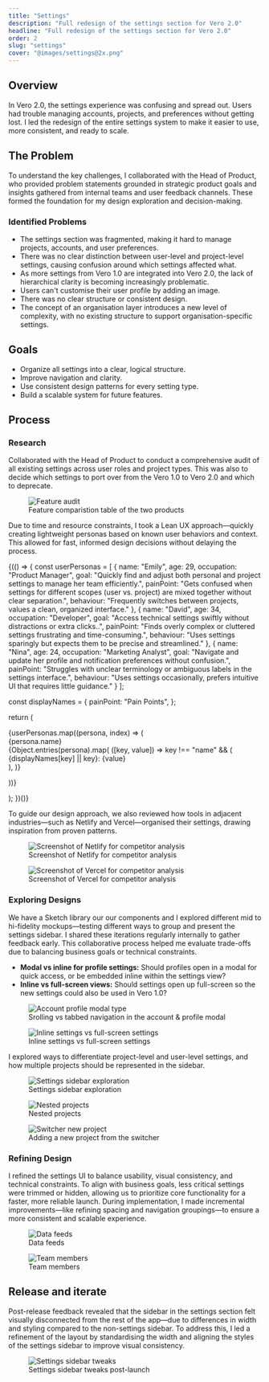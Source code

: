 ```yaml
---
title: "Settings"
description: "Full redesign of the settings section for Vero 2.0"
headline: "Full redesign of the settings section for Vero 2.0"
order: 2
slug: "settings"
cover: "@images/settings@2x.png"
---
```




## Overview

In Vero 2.0, the settings experience was confusing and spread out. Users had trouble managing accounts, projects, and preferences without getting lost. I led the redesign of the entire settings system to make it easier to use, more consistent, and ready to scale.

## The Problem

To understand the key challenges, I collaborated with the Head of Product, who provided problem statements grounded in strategic product goals and insights gathered from internal teams and user feedback channels. These formed the foundation for my design exploration and decision-making.

### Identified Problems

- The settings section was fragmented, making it hard to manage projects, accounts, and user preferences.
- There was no clear distinction between user-level and project-level settings, causing confusion around which settings affected what.
- As more settings from Vero 1.0 are integrated into Vero 2.0, the lack of hierarchical clarity is becoming increasingly problematic.
- Users can't customise their user profile by adding an image.
- There was no clear structure or consistent design.
- The concept of an organisation layer introduces a new level of complexity, with no existing structure to support organisation-specific settings.

## Goals

- Organize all settings into a clear, logical structure.
- Improve navigation and clarity.
- Use consistent design patterns for every setting type.
- Build a scalable system for future features.

## Process

### Research

Collaborated with the Head of Product to conduct a comprehensive audit of all existing settings across user roles and project types. This was also to decide which settings to port over from the Vero 1.0 to Vero 2.0 and which to deprecate.

<figure>
  <Image
    class="rounded-4xl bg-cyan-50"
    src={featureAuditImage}
    alt="Feature audit"
  />
  <figcaption>Feature comparistion table of the two products</figcaption>
</figure>

Due to time and resource constraints, I took a Lean UX approach—quickly creating lightweight personas based on known user behaviors and context. This allowed for fast, informed design decisions without delaying the process.

{(() => {
const userPersonas = [
{
name: "Emily",
age: 29,
occupation: "Product Manager",
goal: "Quickly find and adjust both personal and project settings to manage her team efficiently.",
painPoint: "Gets confused when settings for different scopes (user vs. project) are mixed together without clear separation.",
behaviour: "Frequently switches between projects, values a clean, organized interface."
},
{
name: "David",
age: 34,
occupation: "Developer",
goal: "Access technical settings swiftly without distractions or extra clicks..",
painPoint: "Finds overly complex or cluttered settings frustrating and time-consuming.",
behaviour: "Uses settings sparingly but expects them to be precise and streamlined."
},
{
name: "Nina",
age: 24,
occupation: "Marketing Analyst",
goal: "Navigate and update her profile and notification preferences without confusion.",
painPoint: "Struggles with unclear terminology or ambiguous labels in the settings interface.",
behaviour: "Uses settings occasionally, prefers intuitive UI that requires little guidance."
}
];

const displayNames = {
painPoint: "Pain Points",
};

return (

<div className=" grid gap-8 md:gap-10 max-w-3xl md:mx-16">
  {userPersonas.map((persona, index) => (
    <div className="bg-slate-50 ring-slate-100 ring-1 overflow-hidden rounded-2xl" key={index}>
      <div className="font-semibold px-4 py-2">{persona.name}</div>
      {Object.entries(persona).map(
        ([key, value]) =>
          key !== "name" && (
            <div className="grid even:bg-white grid-cols-5" key={key}>
              <span className="px-4 col-span-2 py-2 capitalize font-medium">{displayNames[key] || key}: </span>
              <span className="col-span-3 px-4 py-2">{value}</span>
            </div>
          ),
      )}
    </div>

))}

</div>
); })()}

To guide our design approach, we also reviewed how tools in adjacent industries—such as Netlify and Vercel—organised their settings, drawing inspiration from proven patterns.

<div class="grid grid-cols-2 gap-10">
  <figure class="!my-0">
    <Image
      class="rounded-3xl outline outline-black/5"
      src={netlifyImage}
      alt="Screenshot of Netlify for competitor analysis"
    />
    <figcaption>Screenshot of Netlify for competitor analysis</figcaption>
  </figure>

  <figure class="!my-0">
    <Image
      class="rounded-3xl outline outline-black/5"
      src={vercelImage}
      alt="Screenshot of Vercel for competitor analysis"
    />
    <figcaption>Screenshot of Vercel for competitor analysis</figcaption>
  </figure>
</div>

### Exploring Designs

We have a Sketch library our our components and I explored different mid to hi-fidelity mockups—testing different ways to group and present the settings sidebar. I shared these iterations regularly internally to gather feedback early. This collaborative process helped me evaluate trade-offs due to balancing business goals or technical constraints.

- **Modal vs inline for profile settings:** Should profiles open in a modal for quick access, or be embedded inline within the settings view?
- **Inline vs full-screen views:** Should settings open up full-screen so the new settings could also be used in Vero 1.0?

<figure>
  <Image
    class="rounded-4xl bg-cyan-50"
    src={accountProfileModalTypeImage}
    alt="Account profile modal type"
  />
  <figcaption>
    Srolling vs tabbed navigation in the account & profile modal
  </figcaption>
</figure>

<figure>
  <Image
    class="rounded-4xl bg-cyan-50"
    src={inlineFullScreenImage}
    alt="Inline settings vs full-screen settings"
  />
  <figcaption>Inline settings vs full-screen settings</figcaption>
</figure>

I explored ways to differentiate project-level and user-level settings, and how multiple projects should be represented in the sidebar.

<div class="grid grid-cols-1 gap-8 md:grid-cols-3 md:gap-10">
  <figure class="col-span-1 !my-0 md:col-span-2">
    <Image
      class="rounded-3xl bg-cyan-50"
      src={settingsSidebarsImage}
      alt="Settings sidebar exploration"
    />
    <figcaption>Settings sidebar exploration</figcaption>
  </figure>
  <figure class="col-span-1 !my-0">
    <Image
      class="rounded-3xl bg-cyan-50"
      src={nestedProjectsImage}
      alt="Nested projects"
    />
    <figcaption>Nested projects</figcaption>
  </figure>
</div>

<figure>
  <Image
    class="rounded-4xl bg-cyan-50"
    src={switcherNewProjectImage}
    alt="Switcher new project"
  />
  <figcaption>Adding a new project from the switcher</figcaption>
</figure>

### Refining Design

I refined the settings UI to balance usability, visual consistency, and technical constraints. To align with business goals, less critical settings were trimmed or hidden, allowing us to prioritize core functionality for a faster, more reliable launch. During implementation, I made incremental improvements—like refining spacing and navigation groupings—to ensure a more consistent and scalable experience.

<div class="grid grid-cols-1 gap-8 md:grid-cols-3 md:gap-10">
  <figure class="col-span-1">
    <div class="overflow-hidden rounded-3xl bg-cyan-50">
      <Image
        class="!my-0 rounded-3xl drop-shadow-xl"
        src={dataFeedsImage}
        alt="Data feeds"
      />
    </div>
    <figcaption>Data feeds</figcaption>
  </figure>
  <figure class="col-span-1 md:col-span-2">
    <div class="overflow-hidden rounded-3xl bg-cyan-50">
      <Image
        class="!my-0 rounded-3xl drop-shadow-xl"
        src={teamMembersImage}
        alt="Team members"
      />
    </div>
    <figcaption>Team members</figcaption>
  </figure>
</div>

## Release and iterate

Post-release feedback revealed that the sidebar in the settings section felt visually disconnected from the rest of the app—due to differences in width and styling compared to the non-settings sidebar. To address this, I led a refinement of the layout by standardising the width and aligning the styles of the settings sidebar to improve visual consistency.

<figure>
  <div class="overflow-hidden rounded-4xl bg-cyan-50">
    <Image
      class="drop-shadow-xl"
      src={settingsSidebarTweaksImage}
      alt="Settings sidebar tweaks"
    />
  </div>
  <figcaption>Settings sidebar tweaks post-launch</figcaption>
</figure>
